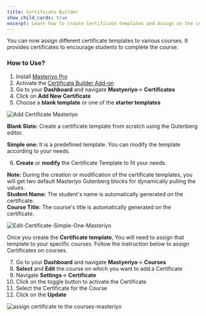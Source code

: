 ```yaml
---
title: Certificate Builder
show_child_cards: true
excerpt: Learn how to create Certificate templates and Assign on the couses . Provide certificates to encourage students in completing the course.
---
```


You can now assign different certificate templates to various courses. It provides certificates to encourage students to complete the course.


### How to Use?

1. Install [Masteriyo Pro](https://docs.masteriyo.com/getting-started/installation#installing-masteriyo-lms-pro-version)
2. Activate the [Certificate Builder Add-on](https://docs.masteriyo.com/premium-addons/install-masteriyo-premium-addons)
3. Go to your  **Dashboard** and navigate **Mastyeriyo**-> **Certificates**
4. Click on **Add New Certificate**
5. Choose a **blank template** or one of the **starter templates**

![Add Certificate Masteriyo](https://user-images.githubusercontent.com/24367265/193017034-99922535-a922-471a-aac0-5c65045c7d55.png)

**Blank Slate:** Create a certificate template from scratch using the Gutenberg editor.

**Simple one:** It is a predefined template. You can modify the template according to your needs. 

6. **Create** or **modify** the Certificate Template to fit your needs.

<Callout> **Note:**  During the creation or modification of the certificate templates, you will get two default Masteriyo Gutenberg blocks for dynamically pulling the values.  
**Student Name:** The student's name is automatically generated on the certificate.  
**Course Title:**  The course's title is automatically generated on the certificate. </Callout>

![Edit-Certificate-Simple-One-Masteriyo](https://user-images.githubusercontent.com/24367265/193017246-f8631f1e-4397-4dc0-b022-1a61fb34560f.png)

Once you create the **Certificate template**, You will need to assign that template to your specific courses. Follow the instruction below to assign Certificates on courses.

7. Go to your **Dashboard** and navigate **Mastyeriyo**-> **Courses**
8. **Select** and **Edit** the course on which you want to add a Certificate
9. Navigate **Settings**-> **Certificate**
10. Click on the toggle button to activate the Certificate
11. Select the Certificate for the Course
12. Click on the **Update**

![assign certificate to the courses-masteriyo](https://user-images.githubusercontent.com/24367265/193017309-05112f5a-755a-43f5-a117-43b08d28111b.png)
